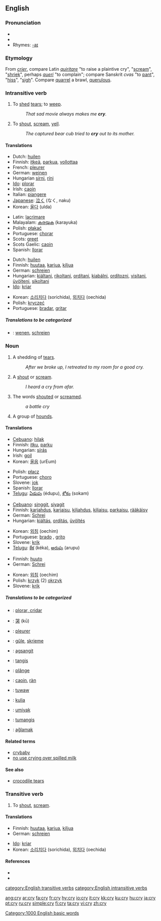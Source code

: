 ==English==

{{rank|individual|girls|wall|809|cry|step|turning|village}}

===Pronunciation===
*{{IPA|/kɹaɪ/}}
*{{audio|en-us-cry.ogg|Audio (US)}}
*Rhymes: [[Rhymes:English:-aɪ|-aɪ]]

===Etymology===
From {{F.}} ''[[crier]]'', compare Latin ''[[quiritare]]'' "to raise a plaintive cry", "[[scream]]", "[[shriek]]", perhaps {{F.}} ''[[queri]]'' "to complain"; compare Sanskrit ''cvas'' "to [[pant]]", "[[hiss]]", "[[sigh]]". Compare [[quarrel]] a brawl, [[querulous]].

===Intransitive verb===
{{en-verb|cr|i|ed}}

# To [[shed]] [[tears]]; to [[weep]].
#:''That sad movie always makes me '''cry'''.''
# To [[shout]], [[scream]], [[yell]].
#:''The captured bear cub tried to '''cry''' out to its mother.''

====Translations====
{{trans-top|to weep}}
*Dutch: [[huilen]]
*Finnish: [[itkeä]], [[parkua]], [[vollottaa]]
*French: [[pleurer]]
*German: [[weinen]]
*Hungarian [[sírni]], [[ríni]]
*[[Ido]]: [[plorar]]
*Irish: [[caoin]]
*Italian: [[piangere]]
*[[Japanese]]: [[泣く]] (なく, naku)
*Korean: [[울다]] (ulda) 
{{trans-mid}}
*Latin: [[lacrimare]]
*Malayalam: [[കരയുക]] (karayuka)
*Polish: [[płakać]]
*Portuguese: [[chorar]]
*Scots: [[greet]]
*Scots Gaelic: [[caoin#Scots Gaelic|caoin]]
*Spanish: [[llorar]]
{{trans-bottom}}

{{trans-top|to shout, scream, yell}}
*Dutch: [[huilen]]
*Finnish: [[huutaa]], [[karjua]], [[kiljua]]
*German: [[schreien]]
*Hungarian: [[kiáltani]], [[rikoltani]], [[ordítani]], [[kiabálni]], [[ordítozni]], [[visítani]], [[üvölteni]], [[sikoltani]]
*[[Ido]]: [[kriar]]
{{trans-mid}}
*Korean: [[소리치다]] (sorichida), [[외치다]] (oechida) 
*Polish: [[kryczeć]]
*Portuguese: [[bradar]], [[gritar]]
{{trans-bottom}}

=====Translations to be categorized=====
{{checktrans}}
*{{ttbc|Dutch}}: [[wenen]], [[schreien]]

===Noun===
{{en-noun|cri|es}}

# A shedding of [[tears]].
#:''After we broke up, I retreated to my room for a good cry.''
#A [[shout]] or [[scream]].
#:''I heard a cry from afar.''
#The words [[shouted]] or [[screamed]].
#:''a battle cry''
# {{context|collective}} A group of [[hounds]].

====Translations====
{{trans-top|a shedding of tears}}
*[[Cebuano]]: [[hilak]]
*Finnish: [[itku]], [[parku]]
*Hungarian: [[sírás]]
*Irish: [[goil]]
*Korean: [[울음]] (urEum)
{{trans-mid}}
*Polish: [[płacz]] {{m}}
*Portuguese: [[choro]] {{m}}
*Slovene: [[jok]] {{m}}
*Spanish: [[llorar]]
*[[Telugu]]: [[ఏడుపు]] (édupu), [[శోకం]] (sokam)
{{trans-bottom}}

{{trans-top|a shout or scream}}
*[[Cebuano]]: [[singgit]], [[siyagit]]
*Finnish: [[karjahdus]], [[karjaisu]], [[kiljahdus]], [[kiljaisu]], [[parkaisu]], [[rääkäisy]]
*German: [[Schrei]] {{m}}
*Hungarian: [[kiáltás]],  [[ordítás]], [[üvöltés]]
{{trans-mid}}
*Korean: [[외침]] (oechim)
*Portuguese: [[brado]] {{m}}, [[grito]] {{m}}
*Slovene: [[krik]] {{m}}
*[[Telugu]]: [[కేక]] (kéka), [[అరుపు]] (arupu)
{{trans-bottom}}

{{trans-top|the words shouted or screamed}}
*Finnish: [[huuto]]
*German: [[Schrei]] {{m}}
{{trans-mid}}
*Korean: [[외침]] (oechim)
*Polish: [[krzyk]] (2) {{m}} [[okrzyk]] {{m}}
*Slovene: [[krik]] {{m}}
{{trans-bottom}}

=====Translations to be categorized=====
{{checktrans}}
{{top}}
*{{ttbc|Catalan}}: [[plorar, cridar]]
*{{ttbc|Chinese}}: [[哭]] (kū)
*{{ttbc|French}}: [[pleurer]]
*{{ttbc|Frisian}}: [[gûle]], [[skrieme]]
*{{ttbc|Ilocano}}: [[agsangit]]
*{{ttbc|Indonesian}}: [[tangis]]
*{{ttbc|Romanian}}: [[plânge]]
{{mid}}
*{{ttbc|Scots Gaelic}}: [[caoin#Scots Gaelic|caoin]], [[ràn]]
*{{ttbc|Surigaonon}}: [[tuwaw]]
*{{ttbc|Swahili}}: [[kulia]]
*{{ttbc|Tagalog}}: [[umiyak]]
*{{ttbc|Tausug}}: [[tumangis]]
*{{ttbc|Turkish}}: [[ağlamak]]
{{bottom}}

====Related terms====
*[[crybaby]]
*[[no use crying over spilled milk]]

====See also====
*[[crocodile tears]]

===Transitive verb===
{{en-verb|cr|i|ed}}

# To [[shout]], [[scream]].

====Translations====
{{trans-top|to cry (''transitive verb'')}}
*Finnish: [[huutaa]], [[karjua]], [[kiljua]]
*German: [[schreien]]
{{trans-mid}}
*[[Ido]]: [[kriar]]
*Korean: [[소리치다]] (sorichida), [[외치다]] (oechida)
{{trans-bottom}}

====References====
*{{R:Webster 1828}}
*{{R:Webster 1913}}

[[Category:1000 English basic words]]
[[category:English transitive verbs]]
[[category:English intransitive verbs]]

[[ang:cry]]
[[ar:cry]]
[[fa:cry]]
[[fr:cry]]
[[hy:cry]]
[[io:cry]]
[[it:cry]]
[[kk:cry]]
[[ku:cry]]
[[hu:cry]]
[[ja:cry]]
[[pt:cry]]
[[ru:cry]]
[[simple:cry]]
[[fi:cry]]
[[ta:cry]]
[[vi:cry]]
[[zh:cry]]